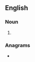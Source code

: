 ==English==

===Noun===
{{head|en|noun form}}

# {{plural of|en|trouper}}

===Anagrams===
* {{anagrams|en|a=eoprrstu|Rupertos|posturer|pretours|resprout|sprouter}}